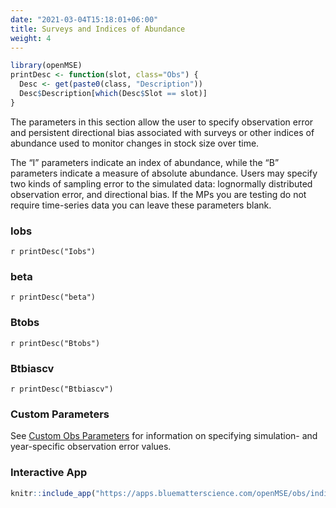```yaml
---
date: "2021-03-04T15:18:01+06:00"
title: Surveys and Indices of Abundance
weight: 4
---
```


```r
library(openMSE)
printDesc <- function(slot, class="Obs") {
  Desc <- get(paste0(class, "Description"))
  Desc$Description[which(Desc$Slot == slot)]
}
```

The parameters in this section allow the user to specify observation error and persistent directional bias associated with surveys or other indices of abundance used to monitor changes in stock size over time. 

The "I" parameters indicate an index of abundance, while the "B" parameters indicate a measure of absolute abundance. Users may specify two kinds of sampling error to the simulated data: lognormally distributed observation error, and directional bias. If the MPs you are testing do not require time-series data you can leave these parameters blank. 

### Iobs
`r printDesc("Iobs")` 

### beta
`r printDesc("beta")`

### Btobs 
`r printDesc("Btobs")`

### Btbiascv
`r printDesc("Btbiascv")`


### Custom Parameters
See [Custom Obs Parameters](/features-custom-parameters/4-obs/) for information on specifying simulation- and year-specific observation error values.

### Interactive App

```r
knitr::include_app("https://apps.bluematterscience.com/openMSE/obs/indices",height="950px") 
```
